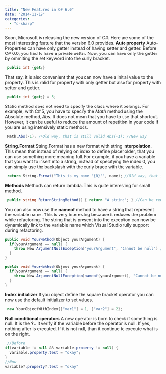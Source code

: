 ```yaml
---
title: "New Features in C# 6.0"
date: "2014-11-19"
categories: 
  - "c-sharp"
---
```


Soon, Microsoft is releasing the new version of C#. Here are some of the most interesting feature that the version 6.0 provides. **Auto property** Auto-Properties can have only getter instead of having setter and getter. Before C# 6.0, you had to have a private setter. Now, you can have only the getter by ommiting the set keyword into the curly bracket. 

```csharp
 public int {get;} 
``` 

That say, it is also convenient that you can now have a initial value to the property. This is valid for property with only getter but also for property with setter and getter. 

```csharp
 public int {get;} = 5; 
``` 

Static method does not need to specify the class where it belongs. For example, with C# 5, you have to specify the _Math_ method using the Absolute method, _Abs_. It does not mean that you have to use that shortcut. However, it can be useful to reduce the amount of repetition in your code if you are using intensively static methods. 

```csharp
 Math.Abs(-1); //Old way, that is still valid Abs(-1); //New way 
``` 

**String.Format** String.Format has a new format with string **interpolation**. This mean that instead of relying on index to define placeholder, that you can use something more meaning full. For example, if you have a variable that you want to insert into a string, instead of specifying the index 0, you can simply use the backslash with the curly brace with the variable. 

```csharp
 return String.Format("This is my name '{0}'", name); //Old way, that is still valid return "This is my name '\\{name}'"; //New way 
``` 

**Methods** Methods can return lambda. This is quite interesting for small method. 

```csharp
 public string ReturnStringMethod() { return "A string"; } //Can be rewritten by : public string ReturnStringMethod() => "A string"; 
``` 

You can also now use the **nameof** method to have a string that represent the variable name. This is very interesting because it reduces the problem while refactoring. The string that is present into the exception can now be dynamically link to the variable name which Visual Studio fully support during refactoring. 


```csharp
public void YourMethod(Object yourArgument) { 
  if(yourArgument == null) { 
    throw New ArgumentNullException("yourArgument", "Cannot be null") //Before we had to specify with a string 
  } 
}

public void YourMethod(Object yourArgument) { 
  if(yourArgument == null) { 
    throw New ArgumentNullException(nameof(yourArgument), "Cannot be null") //Now we have a method 
  } 
} 
```

**Index initializer** If you object define the square bracket operator you can now use the default initializer to set values. 
```csharp
 new YourObjectWithIndex{["var1"] = 1, ["var2"] = 2}; 
``` 

**Null conditional operators** A new operator is born to check if something is null. It is the **?.**. It verify if the variable before the operator is null. If yes, nothing after is executed. If it is not null, than it continue to execute what is on the right. 

```csharp
 //Before 
if(variable != null && variable.property != null) { 
  variable.property.test = "okay"; 
} 
//Now 
variable?.property?.test = "okay" 
```
